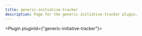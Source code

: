 ---
title: generic-initiative-tracker
description: Page for the generic-initiative-tracker plugin.
---


<Plugin pluginId={"generic-initiative-tracker"}></Plugin>